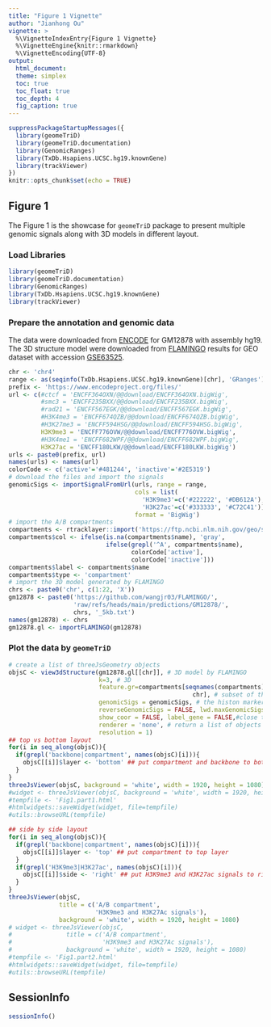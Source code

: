 ```yaml
---
title: "Figure 1 Vignette"
author: "Jianhong Ou"
vignette: >
  %\VignetteIndexEntry{Figure 1 Vignette}
  %\VignetteEngine{knitr::rmarkdown}
  %\VignetteEncoding{UTF-8}
output:
  html_document:
  theme: simplex
  toc: true
  toc_float: true
  toc_depth: 4
  fig_caption: true
---
```


```r
suppressPackageStartupMessages({
  library(geomeTriD)
  library(geomeTriD.documentation)
  library(GenomicRanges)
  library(TxDb.Hsapiens.UCSC.hg19.knownGene)
  library(trackViewer)
})
knitr::opts_chunk$set(echo = TRUE)
```

## Figure 1

The Figure 1 is the showcase for `geomeTriD` package to present multiple genomic 
signals along with 3D models in different layout. 

### Load Libraries

```r
library(geomeTriD)
library(geomeTriD.documentation)
library(GenomicRanges)
library(TxDb.Hsapiens.UCSC.hg19.knownGene)
library(trackViewer)
```

### Prepare the annotation and genomic data
The data were downloaded from [ENCODE](https://www.encodeproject.org/) for GM12878 with assembly hg19.
The 3D structure model were downloaded from [FLAMINGO](https://github.com/wangjr03/FLAMINGO) results for GEO dataset with accession
[GSE63525](https://www.ncbi.nlm.nih.gov/geo/query/acc.cgi?acc=GSE63525).

```r
chr <- 'chr4'
range <- as(seqinfo(TxDb.Hsapiens.UCSC.hg19.knownGene)[chr], 'GRanges')
prefix <- 'https://www.encodeproject.org/files/'
url <- c(#ctcf = 'ENCFF364OXN/@@download/ENCFF364OXN.bigWig',
         #smc3 = 'ENCFF235BXX/@@download/ENCFF235BXX.bigWig',
         #rad21 = 'ENCFF567EGK/@@download/ENCFF567EGK.bigWig',
         #H3K4me3 = 'ENCFF674QZB/@@download/ENCFF674QZB.bigWig',
         #H3K27me3 = 'ENCFF594HSG/@@download/ENCFF594HSG.bigWig',
         H3K9me3 = 'ENCFF776OVW/@@download/ENCFF776OVW.bigWig',
         #H3K4me1 = 'ENCFF682WPF/@@download/ENCFF682WPF.bigWig',
         H3K27ac = 'ENCFF180LKW/@@download/ENCFF180LKW.bigWig')
urls <- paste0(prefix, url)
names(urls) <- names(url)
colorCode <- c('active'='#481244', 'inactive'='#2E5319')
# download the files and import the signals
genomicSigs <- importSignalFromUrl(urls, range = range,
                                   cols = list(
                                     'H3K9me3'=c('#222222', '#DB612A'),
                                     'H3K27ac'=c('#333333', '#C72C41')),
                                   format = 'BigWig')
# import the A/B compartments
compartments <- rtracklayer::import('https://ftp.ncbi.nlm.nih.gov/geo/series/GSE63nnn/GSE63525/suppl/GSE63525%5FGM12878%5Fsubcompartments.bed.gz')
compartments$col <- ifelse(is.na(compartments$name), 'gray', 
                           ifelse(grepl('^A', compartments$name),
                                  colorCode['active'],
                                  colorCode['inactive']))
compartments$label <- compartments$name
compartments$type <- 'compartment'
# import the 3D model generated by FLAMINGO
chrs <- paste0('chr', c(1:22, 'X'))
gm12878 <- paste0('https://github.com/wangjr03/FLAMINGO/',
                  'raw/refs/heads/main/predictions/GM12878/',
                  chrs, '_5kb.txt')
names(gm12878) <- chrs
gm12878.gl <- importFLAMINGO(gm12878)
```

### Plot the data by `geomeTriD`
```r
# create a list of threeJsGeometry objects
objsC <- view3dStructure(gm12878.gl[[chr]], # 3D model by FLAMINGO
                         k=3, # 3D
                         feature.gr=compartments[seqnames(compartments) %in%
                                                   chr], # subset of the compartments
                         genomicSigs = genomicSigs, # the histon markers
                         reverseGenomicSigs = FALSE, lwd.maxGenomicSigs = 10,
                         show_coor = FALSE, label_gene = FALSE,#close the labels
                         renderer = 'none', # return a list of objects
                         resolution = 1)
## top vs bottom layout
for(i in seq_along(objsC)){
  if(grepl('backbone|compartment', names(objsC)[i])){
    objsC[[i]]$layer <- 'bottom' ## put compartment and backbone to bottom layer
  }
}
threeJsViewer(objsC, background = 'white', width = 1920, height = 1080)
#widget <- threeJsViewer(objsC, background = 'white', width = 1920, height = 1080)
#tempfile <- 'Fig1.part1.html'
#htmlwidgets::saveWidget(widget, file=tempfile)
#utils::browseURL(tempfile)

## side by side layout
for(i in seq_along(objsC)){
  if(grepl('backbone|compartment', names(objsC)[i])){
    objsC[[i]]$layer <- 'top' ## put compartment to top layer
  }
  if(grepl('H3K9me3|H3K27ac', names(objsC)[i])){
    objsC[[i]]$side <- 'right' ## put H3K9me3 and H3K27ac signals to right panel
  }
}
threeJsViewer(objsC,
              title = c('A/B compartment',
                        'H3K9me3 and H3K27Ac signals'),
              background = 'white', width = 1920, height = 1080)
# widget <- threeJsViewer(objsC,
#               title = c('A/B compartment',
#                         'H3K9me3 and H3K27Ac signals'),
#               background = 'white', width = 1920, height = 1080)
#tempfile <- 'Fig1.part2.html'
#htmlwidgets::saveWidget(widget, file=tempfile)
#utils::browseURL(tempfile)
```

## SessionInfo

```r
sessionInfo()
```